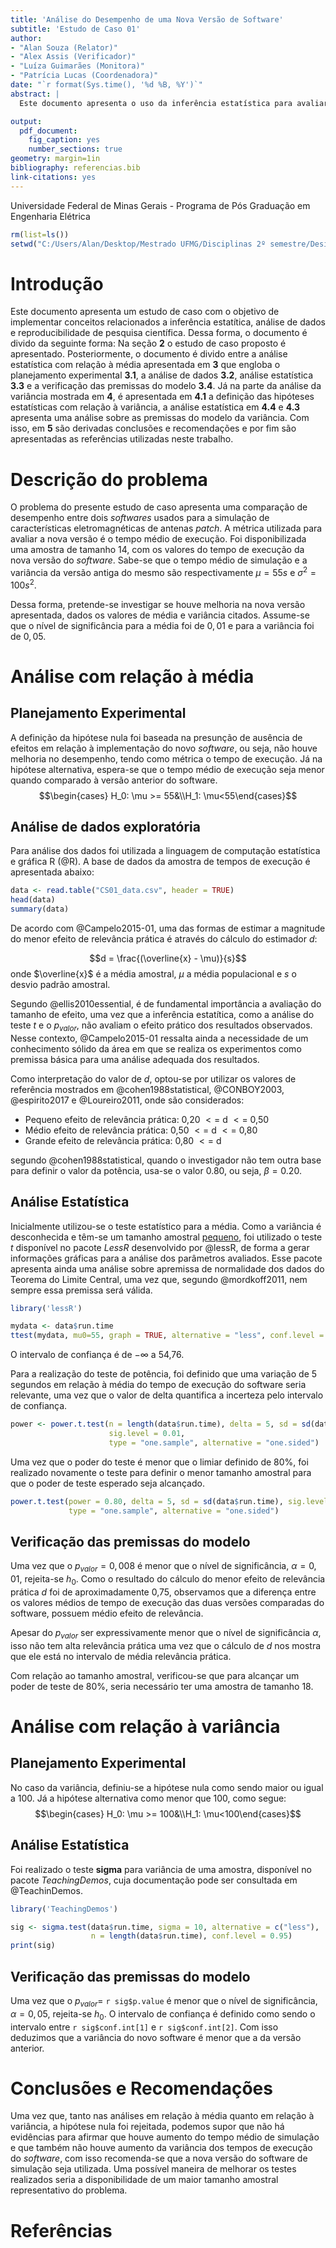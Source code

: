 ---
title: 'Análise do Desempenho de uma Nova Versão de Software'
subtitle: 'Estudo de Caso 01'
author: 
- "Alan Souza (Relator)"
- "Alex Assis (Verificador)"
- "Luíza Guimarães (Monitora)"
- "Patrícia Lucas (Coordenadora)"
date: "`r format(Sys.time(), '%d %B, %Y')`"
abstract: |
  Este documento apresenta o uso da inferência estatística para avaliar se houve ganho de desempenho de uma nova versão de um _software_ de simulação com relação à métrica de tempo de execução. A partir de uma base de dados que apresenta alguns valores de tempo de execução do _software_, as hipóteses estatísticas foram definidas. Posteriormente foram realizados testes estatísticos para avaliar a média e variância dos dados amostrais de forma a obter informações sobre a população estudada. Os resultados apresentaram evidências suficintes para a rejeição da hipótese nula, e, após uma análise do tamanho de efeito prático foi recomendada a utilização da nova versão do _software_ em detrimento da versão anterior. 

output:
  pdf_document:
    fig_caption: yes
    number_sections: true
geometry: margin=1in 
bibliography: referencias.bib
link-citations: yes
---
\vspace*{\fill}
\centering
Universidade Federal de Minas Gerais - Programa de Pós Graduação em Engenharia Elétrica

\newpage
\tableofcontents
\newpage
\raggedright

```{r, include = 'false'}
rm(list=ls())
setwd("C:/Users/Alan/Desktop/Mestrado UFMG/Disciplinas 2º semestre/Design and Analysis of Experiments/Group Projects/Estudo de caso I")

```
# Introdução
Este documento apresenta um estudo de caso com o objetivo de implementar conceitos relacionados a inferência estatítica, análise de dados e reproducibilidade de pesquisa científica.
Dessa forma, o documento é divido da seguinte forma: Na seção **2** o estudo de caso proposto é apresentado. Posteriormente, o documento é divido entre a análise estatística com relação à média apresentada em **3** que engloba o planejamento experimental **3.1**, a análise de dados **3.2**, análise estatística **3.3** e a verificação das premissas do modelo **3.4**. Já na parte da análise da variância mostrada em **4**, é apresentada em **4.1** a definição das hipóteses estatísticas com relação à variância, a análise estatística em **4.4** e **4.3** apresenta uma análise sobre as premissas do modelo da variância. Com isso, em **5** são derivadas conclusões e recomendações e por fim são apresentadas as referências utilizadas neste trabalho.
  
# Descrição do problema
O problema do presente estudo de caso apresenta uma comparação de desempenho entre dois _softwares_ usados para a simulação de características eletromagnéticas de antenas _patch_. A métrica utilizada para avaliar a nova versão é o tempo médio de execução. Foi disponibilizada uma amostra de tamanho 14, com os valores do tempo de execução da nova versão do _software_. Sabe-se que o tempo médio de simulação e a variância da versão antiga do mesmo são respectivamente $\mu = 55s$ e $\sigma^2 = 100s^2$. 

Dessa forma, pretende-se investigar se houve melhoria na nova versão apresentada, dados os valores de média e variância citados. Assume-se que o nível de significância para a média foi de $0,01$ e para a variância foi de $0,05$.


#  Análise com relação à média
## Planejamento Experimental
A definição da hipótese nula foi baseada na presunção de ausência de efeitos em relação à implementação do novo _software_, ou seja, não houve melhoria no desempenho, tendo como métrica o tempo de execução. Já na hipótese alternativa, espera-se que o tempo médio de execução seja menor quando comparado à versão anterior do software.
$$\begin{cases} H_0: \mu >= 55&\\H_1: \mu<55\end{cases}$$

## Análise de dados exploratória
Para análise dos dados foi utilizada a linguagem de computação estatística e gráfica R (@R). A base de dados da amostra de tempos de execução é apresentada abaixo:

```{r}
data <- read.table("CS01_data.csv", header = TRUE)
head(data)
summary(data)

```

De acordo com @Campelo2015-01, uma das formas de estimar a magnitude do menor efeito de relevância prática é através do cálculo do estimador $d$: 

$$d = \frac{(\overline{x} - \mu)}{s}$$ 
onde $\overline{x}$ é a média amostral, $\mu$ a média populacional e $s$ o desvio padrão amostral.

Segundo @ellis2010essential, é de fundamental importância a avaliação do tamanho de efeito, uma vez que a inferência estatítica, como a análise do teste $t$ e o $p_{valor}$, não avaliam o efeito prático dos resultados observados. Nesse contexto, @Campelo2015-01 ressalta ainda a necessidade de um conhecimento sólido da área em que se realiza os experimentos como premissa básica para uma análise adequada dos resultados.

Como interpretação do valor de $d$, optou-se por utilizar os valores de referência mostrados em @cohen1988statistical, @CONBOY2003, @espirito2017 e @Loureiro2011, onde são considerados:

* Pequeno efeito de relevância prática: 0,20 $<=$ d $<=$ 0,50
* Médio efeito de relevância prática: 0,50 $<=$ d $<=$ 0,80
* Grande efeito de relevância prática: 0,80 $<=$ d 

segundo @cohen1988statistical, quando o investigador não tem outra base para definir o valor da potência, usa-se o valor 0.80, ou seja, $\beta=0.20$.


## Análise Estatística
Inicialmente utilizou-se o teste estatístico para a média. Como a variância é desconhecida e têm-se um tamanho amostral [pequeno](http://www.statisticshowto.com/probability-and-statistics/hypothesis-testing/t-score-vs-z-score/), foi utilizado o teste $t$ disponível no pacote _LessR_ desenvolvido por @lessR, de forma a gerar informações gráficas para a análise dos parâmetros avaliados. Esse pacote apresenta ainda uma análise sobre apremissa de normalidade dos dados do Teorema do Limite Central, uma vez que, segundo @mordkoff2011, nem sempre essa premissa será válida.

```{r message=FALSE}
library('lessR')
```


```{r figs,fig.cap="Análise estatística t", fig.align="center", fig.width = 6, fig.height = 4}
mydata <- data$run.time
ttest(mydata, mu0=55, graph = TRUE, alternative = "less", conf.level = 0.99)
```


O intervalo de confiança é de $-\infty$ a 54,76.

Para a realização do teste de potência, foi definido que uma variação de 5 segundos em relação à média do tempo de execução do software seria relevante, uma vez que o valor de delta quantifica a incerteza pelo intervalo de confiança.

```{r}
power <- power.t.test(n = length(data$run.time), delta = 5, sd = sd(data$run.time),
                      sig.level = 0.01, 
                      type = "one.sample", alternative = "one.sided")
```
Uma vez que o poder do teste é menor que o limiar definido de 80%, foi realizado novamente o teste para definir o menor tamanho amostral para que o poder de teste esperado seja alcançado.

```{r}
power.t.test(power = 0.80, delta = 5, sd = sd(data$run.time), sig.level = 0.01, 
             type = "one.sample", alternative = "one.sided")

```

## Verificação das premissas do modelo
Uma vez que o $p_{valor} = 0,008$ é menor que o nível de significância, $\alpha=0,01$, rejeita-se $h_0$. Como o resultado do cálculo do menor efeito de relevância prática $d$ foi de aproximadamente 0,75, observamos que a diferença entre os valores médios de tempo de execução das duas versões comparadas do software, possuem médio efeito de relevância.

Apesar do $p_{valor}$ ser expressivamente menor que o nível de significância $\alpha$, isso não tem alta relevância prática uma vez que o cálculo de $d$ nos mostra que ele está no intervalo de média relevância prática.

Com relação ao tamanho amostral, verificou-se que para alcançar um poder de teste de 80%, seria necessário ter uma amostra de tamanho 18.


# Análise com relação à variância


## Planejamento Experimental
No caso da variância, definiu-se a hipótese nula como sendo maior ou igual a 100. Já a hipótese alternativa como menor que 100, como segue:
$$\begin{cases} H_0: \mu >= 100&\\H_1: \mu<100\end{cases}$$

## Análise Estatística
Foi realizado o teste **sigma** para variância de uma amostra, disponível no pacote _TeachingDemos_, cuja documentação pode ser consultada em @TeachinDemos.
```{r message=FALSE}
library('TeachingDemos')
```

```{r}
sig <- sigma.test(data$run.time, sigma = 10, alternative = c("less"), 
                  n = length(data$run.time), conf.level = 0.95)
print(sig)
```

## Verificação das premissas do modelo
Uma vez que o $p_{valor} =$ `r sig$p.value` é menor que o nível de significância, $\alpha=0,05$, rejeita-se $h_0$.
O intervalo de confiança é definido como sendo o intervalo entre `r sig$conf.int[1]` e `r sig$conf.int[2]`.
Com isso deduzimos que a variância do novo software é menor que a da versão anterior.

# Conclusões e Recomendações
Uma vez que, tanto nas análises em relação à média quanto em relação à variância, a hipótese nula foi rejeitada, podemos supor que não há evidências para afirmar que houve aumento do tempo médio de simulação e que também não houve aumento da variância dos tempos de execução do _software_, com isso recomenda-se que a nova versão do software de simulação seja utilizada.
Uma possível maneira de melhorar os testes realizados seria a disponibilidade de um maior tamanho amostral representativo do problema.

# Referências
